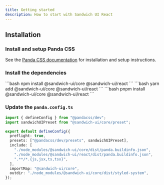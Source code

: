 ```yaml
---
title: Getting started
description: How to start with Sandwich UI React
---
```



## Installation

### Install and setup Panda CSS

See the [Panda CSS documentation](https://panda-css.com/docs/overview/getting-started#installation) for installation and setup instructions.

### Install the dependencies

<Tabs>
<TabItem label="npm">
```bash
npm install @sandwich-ui/core @sandwich-ui/react
```
</TabItem>
<TabItem  label="yarn">
```bash
yarn add @sandwich-ui/core @sandwich-ui/react
```
</TabItem>
<TabItem  label="pnpm">
```bash
pnpm install @sandwich-ui/core @sandwich-ui/react
```
</TabItem>
</Tabs>

### Update the `panda.config.ts`

```ts
import { defineConfig } from "@pandacss/dev";
import sandwichUIPreset from "@sandwich-ui/core/preset";

export default defineConfig({
  preflight: true,
  presets: ["@pandacss/dev/presets", sandwichUIPreset],
  include: [
    "./node_modules/@sandwich-ui/core/dist/panda.buildinfo.json",
    "./node_modules/@sandwich-ui/react/dist/panda.buildinfo.json",
    ".**/*.{js,jsx,ts,tsx}",
  ],
  importMap: "@sandwich-ui/core",
  outdir: "./node_modules/@sandwich-ui/core/dist/styled-system",
});
```